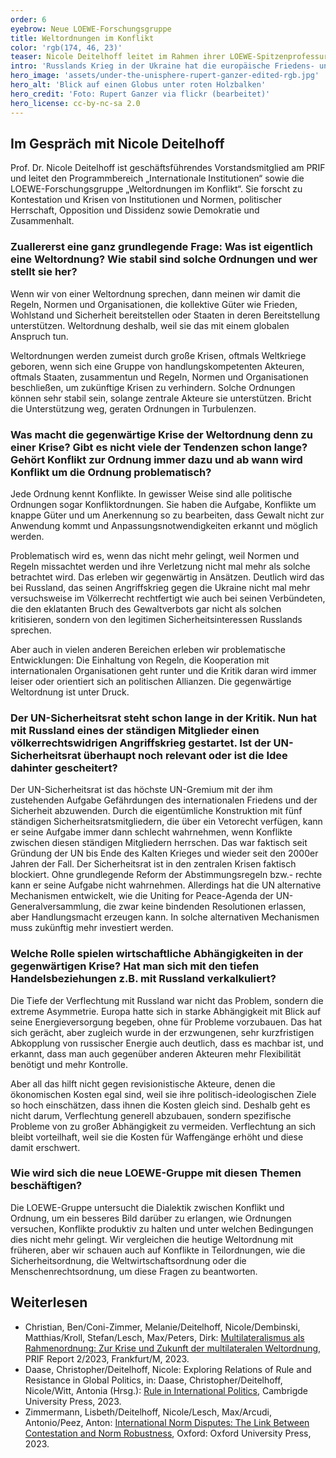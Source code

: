```yaml
---
order: 6
eyebrow: Neue LOEWE-Forschungsgruppe
title: Weltordnungen im Konflikt
color: 'rgb(174, 46, 23)'
teaser: Nicole Deitelhoff leitet im Rahmen ihrer LOEWE-Spitzenprofessur eine neue Forschungsgruppe zu Weltordnungskonflikten. Im Interview erzählt sie, was diese Konflikte ausmacht und ab wann sie zum Problem werden.
intro: 'Russlands Krieg in der Ukraine hat die europäische Friedens- und Sicherheitsarchitektur in Trümmer gelegt. Internationale Institutionen und Normen haben an Bindungskraft verloren. Gleichzeitig beobachten wir globale Machtverschiebungen und neue Konfliktlinien. Die Weltordnung der letzten Jahrzehnte scheint überholt zu sein, die Spielregeln des globalen Regierens werden neu ausgefochten. Die im Rahmen einer LOEWE-Spitzen-Professur für Nicole Deitelhoff gegründete Forschungsgruppe „Weltordnungen im Konflikt“ wird sich mit diesen und weiteren Fragen in den nächsten Jahren beschäftigen.'
hero_image: 'assets/under-the-unisphere-rupert-ganzer-edited-rgb.jpg'
hero_alt: 'Blick auf einen Globus unter roten Holzbalken'
hero_credit: 'Foto: Rupert Ganzer via flickr (bearbeitet)'
hero_license: cc-by-nc-sa 2.0
---
```


## Im Gespräch mit Nicole Deitelhoff

<Person name="Nicole Deitelhoff" image="assets/Nicole_rot_rgb.jpg" image_alt="stilisiertes Foto einer Frau">

Prof. Dr. Nicole Deitelhoff ist geschäftsführendes Vorstandsmitglied am PRIF und leitet den Programmbereich „Internationale Institutionen“ sowie die LOEWE-Forschungsgruppe „Weltordnungen im Konflikt“. Sie forscht zu Kontestation und Krisen von Institutionen und Normen, politischer Herrschaft, Opposition und Dissidenz sowie Demokratie und Zusammenhalt.

</Person>

### Zuallererst eine ganz grundlegende Frage: Was ist eigentlich eine Weltordnung? Wie stabil sind solche Ordnungen und wer stellt sie her?

Wenn wir von einer Weltordnung sprechen, dann meinen wir damit die Regeln, Normen und Organisationen, die kollektive Güter wie Frieden, Wohlstand und Sicherheit bereitstellen oder Staaten in deren Bereitstellung unterstützen. Weltordnung deshalb, weil sie das mit einem globalen Anspruch tun.

Weltordnungen werden zumeist durch große Krisen, oftmals Weltkriege geboren, wenn sich eine Gruppe von handlungskompetenten Akteuren, oftmals Staaten, zusammentun und Regeln, Normen und Organisationen beschließen, um zukünftige Krisen zu verhindern. Solche Ordnungen können sehr stabil sein, solange zentrale Akteure sie unterstützen. Bricht die Unterstützung weg, geraten Ordnungen in Turbulenzen.

### Was macht die gegenwärtige Krise der Weltordnung denn zu einer Krise? Gibt es nicht viele der Tendenzen schon lange? Gehört Konflikt zur Ordnung immer dazu und ab wann wird Konflikt um die Ordnung problematisch? 

Jede Ordnung kennt Konflikte. In gewisser Weise sind alle politische Ordnungen sogar Konfliktordnungen. Sie haben die Aufgabe, Konflikte um knappe Güter und um Anerkennung so zu bearbeiten, dass Gewalt nicht zur Anwendung kommt und Anpassungsnotwendigkeiten erkannt und möglich werden.

Problematisch wird es, wenn das nicht mehr gelingt, weil Normen und Regeln missachtet werden und ihre Verletzung nicht mal mehr als solche betrachtet wird. Das erleben wir gegenwärtig in Ansätzen. Deutlich wird das bei Russland, das seinen Angriffskrieg gegen die Ukraine nicht mal mehr versuchsweise im Völkerrecht rechtfertigt wie auch bei seinen Verbündeten, die den eklatanten Bruch des Gewaltverbots gar nicht als solchen kritisieren, sondern von den legitimen Sicherheitsinteressen Russlands sprechen.

Aber auch in vielen anderen Bereichen erleben wir problematische Entwicklungen: Die Einhaltung von Regeln, die Kooperation mit internationalen Organisationen geht runter und die Kritik daran wird immer leiser oder orientiert sich an politischen Allianzen. Die gegenwärtige Weltordnung ist unter Druck.

### Der UN-Sicherheitsrat steht schon lange in der Kritik. Nun hat mit Russland eines der ständigen Mitglieder einen völkerrechtswidrigen Angriffskrieg gestartet. Ist der UN-Sicherheitsrat überhaupt noch relevant oder ist die Idee dahinter gescheitert?

Der UN-Sicherheitsrat ist das höchste UN-Gremium mit der ihm zustehenden Aufgabe Gefährdungen des internationalen Friedens und der Sicherheit abzuwenden. Durch die eigentümliche Konstruktion mit fünf ständigen Sicherheitsratsmitgliedern, die über ein Vetorecht verfügen, kann er seine Aufgabe immer dann schlecht wahrnehmen, wenn Konflikte zwischen diesen ständigen Mitgliedern herrschen. Das war faktisch seit Gründung der UN bis Ende des Kalten Krieges und wieder seit den 2000er Jahren der Fall. Der Sicherheitsrat ist in den zentralen Krisen faktisch blockiert. Ohne grundlegende Reform der Abstimmungsregeln bzw.- rechte kann er seine Aufgabe nicht wahrnehmen. Allerdings hat die UN alternative Mechanismen entwickelt, wie die Uniting for Peace-Agenda der UN-Generalversammlung, die zwar keine bindenden Resolutionen erlassen, aber Handlungsmacht erzeugen kann. In solche alternativen Mechanismen muss zukünftig mehr investiert werden.

### Welche Rolle spielen wirtschaftliche Abhängigkeiten in der gegenwärtigen Krise? Hat man sich mit den tiefen Handelsbeziehungen z.B. mit Russland verkalkuliert? 

Die Tiefe der Verflechtung mit Russland war nicht das Problem, sondern die extreme Asymmetrie. Europa hatte sich in starke Abhängigkeit mit Blick auf seine Energieversorgung begeben, ohne für Probleme vorzubauen. Das hat sich gerächt, aber zugleich wurde in der erzwungenen, sehr kurzfristigen Abkopplung von russischer Energie auch deutlich, dass es machbar ist, und erkannt, dass man auch gegenüber anderen Akteuren mehr Flexibilität benötigt und mehr Kontrolle. 

Aber all das hilft nicht gegen revisionistische Akteure, denen die ökonomischen Kosten egal sind, weil sie ihre politisch-ideologischen Ziele so hoch einschätzen, dass ihnen die Kosten gleich sind. Deshalb geht es nicht darum, Verflechtung generell abzubauen, sondern spezifische Probleme von zu großer Abhängigkeit zu vermeiden. Verflechtung an sich bleibt vorteilhaft, weil sie die Kosten für Waffengänge erhöht und diese damit erschwert.

### Wie wird sich die neue LOEWE-Gruppe mit diesen Themen beschäftigen? 

Die LOEWE-Gruppe untersucht die Dialektik zwischen Konflikt und Ordnung, um ein besseres Bild darüber zu erlangen, wie Ordnungen versuchen, Konflikte produktiv zu halten und unter welchen Bedingungen dies nicht mehr gelingt. Wir vergleichen die heutige Weltordnung mit früheren, aber wir schauen auch auf Konflikte in Teilordnungen, wie die Sicherheitsordnung, die Weltwirtschaftsordnung oder die Menschenrechtsordnung, um diese Fragen zu beantworten.

<Notes>

## Weiterlesen

- Christian, Ben/Coni-Zimmer, Melanie/Deitelhoff, Nicole/Dembinski, Matthias/Kroll, Stefan/Lesch, Max/Peters, Dirk: [Multilateralismus als Rahmenordnung: Zur Krise und Zukunft der multilateralen Weltordnung](https://www.prif.org/publikationen/publikationssuche/publikation/multilateralismus-als-rahmenordnung-zur-krise-und-zukunft-der-multilateralen-weltordnung), PRIF Report 2/2023, Frankfurt/M, 2023.
- Daase, Christopher/Deitelhoff, Nicole: Exploring Relations of Rule and Resistance in Global Politics, in: Daase, Christopher/Deitelhoff, Nicole/Witt, Antonia (Hrsg.): [Rule in International Politics](https://www.cambridge.org/core/books/rule-in-international-politics/979F0963B21B3F3D9FCA00589CE41563), Cambrigde University Press, 2023.
- Zimmermann, Lisbeth/Deitelhoff, Nicole/Lesch, Max/Arcudi, Antonio/Peez, Anton: [International Norm Disputes: The Link Between Contestation and Norm Robustness](https://global.oup.com/academic/product/international-norm-disputes-9780198873235?cc=de&lang=en&), Oxford: Oxford University Press, 2023.

</Notes>